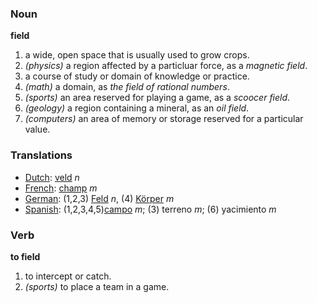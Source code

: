 === Noun ===

'''field'''

#a wide, open space that is usually used to grow crops.
#''(physics)'' a region affected by a particluar force, as a ''magnetic field''.
#a course of study or domain of knowledge or practice.
#''(math)'' a domain, as ''the field of rational numbers''.
#''(sports)'' an area reserved for playing a game, as a ''scoocer field''.
#''(geology)'' a region containing a mineral, as an ''oil field''.
#''(computers)'' an area of memory or storage reserved for a particular value.
=== Translations ===
*[[Dutch]]: [[veld]] ''n''
*[[French]]: [[champ]] ''m''
*[[German]]: (1,2,3) [[Feld]] ''n'', (4) [[Körper]] ''m''
*[[Spanish]]: (1,2,3,4,5)[[campo]] ''m''; (3) terreno ''m''; (6) yacimiento ''m''
=== Verb ===

'''to field'''

#to intercept or catch.
#''(sports)'' to place a team in a game.